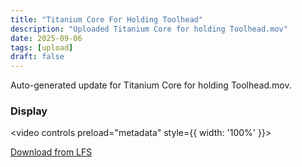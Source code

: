 ```yaml
---
title: "Titanium Core For Holding Toolhead"
description: "Uploaded Titanium Core for holding Toolhead.mov"
date: 2025-09-06
tags: [upload]
draft: false
---
```


Auto-generated update for Titanium Core for holding Toolhead.mov.

### Display

<video controls preload="metadata" style={{ width: '100%' }}><source src="/uploads/Titanium Core for holding Toolhead.mov" type="video/quicktime" /></video>

[Download from LFS](https://raw.githubusercontent.com/Joejoemojoe/Joe-Printer-HT-HF-350/main/public/uploads/Titanium%20Core%20for%20holding%20Toolhead.mov)
